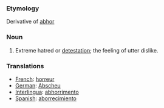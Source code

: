 ===Etymology===
Derivative of [[abhor]]
===Noun===
#Extreme hatred or [[detestation]]; the feeling of utter dislike.

===Translations===
*[[French]]: [[horreur]]
*[[German]]: [[Abscheu]]
*[[Interlingua]]: [[abhorrimento]]
*[[Spanish]]: [[aborrecimiento]]